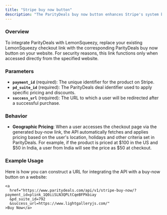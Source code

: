 ```yaml
---
title: "Stripe buy now button"
description: "The ParityDeals buy now button enhances Stripe's system by creating dynamic payment links that adjust prices based on user location, holidays, and other criteria set in ParityDeals."
---
```



### Overview
To integrate ParityDeals with LemonSqueezy, replace your existing LemonSqueezy checkout link with the corresponding ParityDeals buy now button on your website. For security reasons, this link functions only when accessed directly from the specified website.


### Parameters
- **`payment_id`** (required): The unique identifier for the product on Stripe.
- **`pd_suite_id`** (required): The ParityDeals deal identifier used to apply specific pricing and discounts.
- **`success_url`** (required): The URL to which a user will be redirected after a successful purchase.

### Behavior
- **Geographic Pricing**: When a user accesses the checkout page via the generated buy-now link, the API automatically fetches and applies pricing based on the user's location, holidays and other criteria set in ParityDeals. For example, if the product is priced at $100 in the US and $50 in India, a user from India will see the price as $50 at checkout.

### Example Usage
Here is how you can construct a URL for integrating the API with a buy-now button on a website:

```tsx
<a 
  href="https://www.paritydeals.com/api/v1/stripe-buy-now/?payment_id=plink_1Q0iiSLN3QPLtCqeBFPkbiay
  &pd_suite_id=792
  &success_url=https://www.lightgalleryjs.com/"
>Buy Now</a>
```
